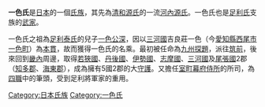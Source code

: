{{unreferenced|time=2017-03-17T20:11:54+00:00}}
{{日本氏族
|家名=一色氏
|家紋=Ashikaga mon.svg
|家紋名稱=足利二つ引
|本姓=[[清和源氏|清和源氏]]（[[河內源氏|河內源氏]]）[[源義家|義家流]][[足利氏|足利氏流]]
|家祖=[[一色公深|一色公深]]
|種別=[[武家|武家]]
|出身地=[[三河国|三河国]]一色莊
|根拠地=[[丹後國|丹後國]]
|人物=[[一色範氏|一色範氏]]<br/>[[一色義貫|一色義貫]]<br/>[[一色義直|一色義直]]<br/>[[以心崇傳|以心崇傳]]
|支流=[[土屋氏|土屋氏]]（[[武家|武家]]）<br/>幸手一色家（武家）
}}
'''一色氏'''是[[日本|日本]]的一個[[氏族|氏族]]，其先為[[清和源氏|清和源氏]]的一流[[河內源氏|河內源氏]]。一色氏也是[[足利氏|足利氏]]支族的[[武家|武家]]。

一色氏之祖為[[足利泰氏|足利泰氏]]的兒子[[一色公深|一色公深]]，因以[[三河國|三河國]]吉良莊一色（今[[愛知縣|愛知縣]][[西尾市|西尾市]][[一色町|一色町]]）為[[本貫|本貫]]，故而獲得一色氏的名乘。最初被任命為[[九州探題|九州探題]]，派往[[筑前|筑前]]，後來回到[[畿內|畿內]]周邊，取得[[若狹國|若狹國]]、[[丹後國|丹後國]]、[[伊勢國|伊勢國]]、[[志摩國|志摩國]]、[[三河國|三河國]]及[[尾張國|尾張國]]2郡（[[知多郡|知多郡]]、[[海東郡|海東郡]]），成為擁有5國2郡的大[[守護大名|守護]]。又擔任[[室町幕府|室町幕府]][[侍所|侍所]]的所司，為[[四職|四職]]中的筆頭，受到足利將軍家的重用。

[[Category:日本氏族|Category:日本氏族]]
[[Category:一色氏|Category:一色氏]]